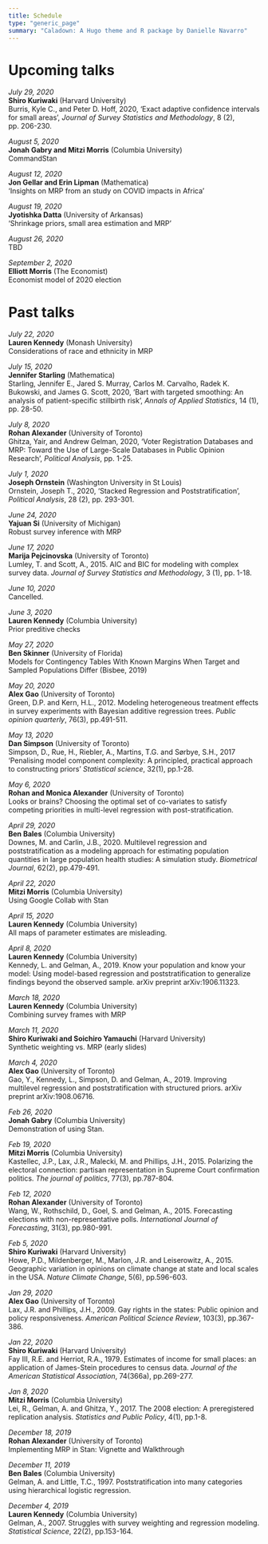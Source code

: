 ```yaml
---
title: Schedule
type: "generic_page"
summary: "Caladown: A Hugo theme and R package by Danielle Navarro"
---
```


# Upcoming talks


*July 29, 2020*  
**Shiro Kuriwaki** (Harvard University)  
Burris, Kyle C., and Peter D. Hoff, 2020, 'Exact adaptive confidence intervals for small areas', *Journal of Survey Statistics and Methodology*, 8 (2), pp. 206-230.

*August 5, 2020*  
**Jonah Gabry and Mitzi Morris** (Columbia University)  
CommandStan		

*August 12, 2020*  
**Jon Gellar and Erin Lipman** (Mathematica)  
'Insights on MRP from an study on COVID impacts in Africa'

*August 19, 2020*  
**Jyotishka Datta** (University of Arkansas)  
'Shrinkage priors, small area estimation and MRP'

*August 26, 2020*  
TBD

*September 2, 2020*  	
**Elliott Morris** (The Economist)  
Economist model of 2020 election











# Past talks

*July 22, 2020*  
**Lauren Kennedy** (Monash University)  
Considerations of race and ethnicity in MRP

*July 15, 2020*  
**Jennifer Starling** (Mathematica)  
Starling, Jennifer E., Jared S. Murray, Carlos M. Carvalho, Radek K. Bukowski, and James G. Scott, 2020, 'Bart with targeted smoothing: An analysis of patient-specific stillbirth risk', *Annals of Applied Statistics*, 14 (1), pp. 28-50.

*July 8, 2020*  
**Rohan Alexander** (University of Toronto)  
Ghitza, Yair, and Andrew Gelman, 2020, 'Voter Registration Databases and MRP: Toward the Use of Large-Scale Databases in Public Opinion Research', *Political Analysis*, pp. 1-25.

*July 1, 2020*  
**Joseph Ornstein** (Washington University in St Louis)  
Ornstein, Joseph T., 2020, 'Stacked Regression and Poststratification', *Political Analysis*, 28 (2), pp. 293-301.

*June 24, 2020*  
**Yajuan Si** (University of Michigan)  
Robust survey inference with MRP		

*June 17, 2020*  
**Marija Pejcinovska** (University of Toronto)  
Lumley, T. and Scott, A., 2015. AIC and BIC for modeling with complex survey data. *Journal of Survey Statistics and Methodology*, 3 (1), pp. 1-18.


*June 10, 2020*  
Cancelled.

*June 3, 2020*  
**Lauren Kennedy** (Columbia University)  
Prior preditive checks

*May 27, 2020*  
**Ben Skinner** (University of Florida)  
Models for Contingency Tables With Known Margins When Target and Sampled Populations Differ (Bisbee, 2019)

*May 20, 2020*  
**Alex Gao** (University of Toronto)  
Green, D.P. and Kern, H.L., 2012. Modeling heterogeneous treatment effects in survey experiments with Bayesian additive regression trees. *Public opinion quarterly*, 76(3), pp.491-511.

*May 13, 2020*  
**Dan Simpson** (University of Toronto)  
Simpson, D., Rue, H., Riebler, A., Martins, T.G. and Sørbye, S.H., 2017 'Penalising model component complexity: A principled, practical approach to constructing priors' *Statistical science*, 32(1), pp.1-28.

*May 6, 2020*  
**Rohan and Monica Alexander** (University of Toronto)  
Looks or brains? Choosing the optimal set of co-variates to satisfy competing priorities in multi-level regression with post-stratification.

*April 29, 2020*  
**Ben Bales** (Columbia University)  
Downes, M. and Carlin, J.B., 2020. Multilevel regression and poststratification as a modeling approach for estimating population quantities in large population health studies: A simulation study. *Biometrical Journal*, 62(2), pp.479-491.

*April 22, 2020*  
**Mitzi Morris** (Columbia University)  
Using Google Collab with Stan

*April 15, 2020*  
**Lauren Kennedy** (Columbia University)  
All maps of parameter estimates are misleading.

*April 8, 2020*  
**Lauren Kennedy** (Columbia University)  
Kennedy, L. and Gelman, A., 2019. Know your population and know your model: Using model-based regression and poststratification to generalize findings beyond the observed sample. arXiv preprint arXiv:1906.11323.

*March 18, 2020*  
**Lauren Kennedy** (Columbia University)  
Combining survey frames with MRP

*March 11, 2020*  
**Shiro Kuriwaki and Soichiro Yamauchi** (Harvard University)  
Synthetic weighting vs. MRP	(early slides)

*March 4, 2020*  
**Alex Gao** (University of Toronto)  
Gao, Y., Kennedy, L., Simpson, D. and Gelman, A., 2019. Improving multilevel regression and poststratification with structured priors. arXiv preprint arXiv:1908.06716.

*Feb 26, 2020*  
**Jonah Gabry** (Columbia University)  
Demonstration of using Stan.

*Feb 19, 2020*  
**Mitzi Morris** (Columbia University)  
Kastellec, J.P., Lax, J.R., Malecki, M. and Phillips, J.H., 2015. Polarizing the electoral connection: partisan representation in Supreme Court confirmation politics. *The journal of politics*, 77(3), pp.787-804.

*Feb 12, 2020*  
**Rohan Alexander** (University of Toronto)  
Wang, W., Rothschild, D., Goel, S. and Gelman, A., 2015. Forecasting elections with non-representative polls. *International Journal of Forecasting*, 31(3), pp.980-991.

*Feb 5, 2020*  
**Shiro Kuriwaki** (Harvard University)  
Howe, P.D., Mildenberger, M., Marlon, J.R. and Leiserowitz, A., 2015. Geographic variation in opinions on climate change at state and local scales in the USA. *Nature Climate Change*, 5(6), pp.596-603.

*Jan 29, 2020*  
**Alex Gao** (University of Toronto)  
Lax, J.R. and Phillips, J.H., 2009. Gay rights in the states: Public opinion and policy responsiveness. *American Political Science Review*, 103(3), pp.367-386.

*Jan 22, 2020*  
**Shiro Kuriwaki** (Harvard University)  
Fay III, R.E. and Herriot, R.A., 1979. Estimates of income for small places: an application of James-Stein procedures to census data. *Journal of the American Statistical Association*, 74(366a), pp.269-277.

*Jan 8, 2020*  
**Mitzi Morris** (Columbia University)  
Lei, R., Gelman, A. and Ghitza, Y., 2017. The 2008 election: A preregistered replication analysis. *Statistics and Public Policy*, 4(1), pp.1-8.

*December 18, 2019*  
**Rohan Alexander** (University of Toronto)  
Implementing MRP in Stan: Vignette and Walkthrough	

*December 11, 2019*  
**Ben Bales** (Columbia University)  
Gelman, A. and Little, T.C., 1997. Poststratification into many categories using hierarchical logistic regression.

*December 4, 2019*  
**Lauren Kennedy** (Columbia University)  
Gelman, A., 2007. Struggles with survey weighting and regression modeling. *Statistical Science*, 22(2), pp.153-164.
